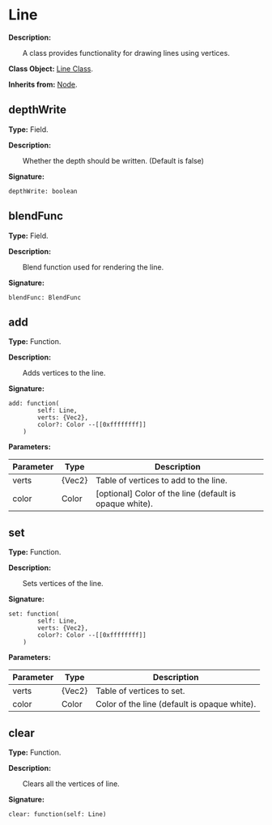 # Line

**Description:**

&emsp;&emsp;A class provides functionality for drawing lines using vertices.

**Class Object:** [Line Class](/docs/api/Class%20Object/Line).

**Inherits from:** [Node](/docs/api/Class/Node).

## depthWrite

**Type:** Field.

**Description:**

&emsp;&emsp;Whether the depth should be written. (Default is false)

**Signature:**
```tl
depthWrite: boolean
```

## blendFunc

**Type:** Field.

**Description:**

&emsp;&emsp;Blend function used for rendering the line.

**Signature:**
```tl
blendFunc: BlendFunc
```

## add

**Type:** Function.

**Description:**

&emsp;&emsp;Adds vertices to the line.

**Signature:**
```tl
add: function(
		self: Line,
		verts: {Vec2},
		color?: Color --[[0xffffffff]]
	)
```

**Parameters:**

| Parameter | Type | Description |
| --- | --- | --- |
| verts | \{Vec2} | Table of vertices to add to the line. |
| color | Color | [optional] Color of the line (default is opaque white). |

## set

**Type:** Function.

**Description:**

&emsp;&emsp;Sets vertices of the line.

**Signature:**
```tl
set: function(
		self: Line,
		verts: {Vec2},
		color?: Color --[[0xffffffff]]
	)
```

**Parameters:**

| Parameter | Type | Description |
| --- | --- | --- |
| verts | \{Vec2} | Table of vertices to set. |
| color | Color | Color of the line (default is opaque white). |

## clear

**Type:** Function.

**Description:**

&emsp;&emsp;Clears all the vertices of line.

**Signature:**
```tl
clear: function(self: Line)
```